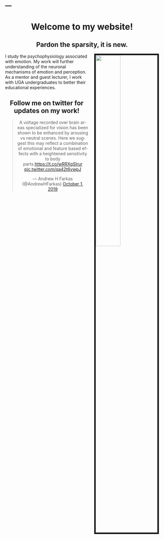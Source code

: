 
---
---
<center>
# Welcome to my website! 

## Pardon the sparsity, it is new.
</center>

<img src="images/AndrewHFarkasArch.JPG" style="width:40%; border:5px solid; margin-left: 20px" align="right">

I study the psychophysiology associated with emotion. My work will further understanding of the neuronal mechanisms of emotion and perception. As a mentor and guest lecturer, I work with UGA undergraduates to better their educational experiences. 

<center>
## Follow me on twitter for updates on my work!
</center>

<center>
<blockquote class="twitter-tweet"><p lang="en" dir="ltr">A voltage recorded over brain areas specialized for vision has been shown to be enhanced by arousing vs neutral scenes. Here we suggest this may reflect a combination of emotional and feature based effects with a heightened sensitivity to body parts.<a href="https://t.co/wRRXgSIrur">https://t.co/wRRXgSIrur</a> <a href="https://t.co/qa42t6vwpJ">pic.twitter.com/qa42t6vwpJ</a></p>&mdash; Andrew H Farkas (@AndrewHFarkas) <a href="https://twitter.com/AndrewHFarkas/status/1179096150328008704?ref_src=twsrc%5Etfw">October 1, 2019</a></blockquote> <script async src="https://platform.twitter.com/widgets.js" charset="utf-8"></script>
</center>